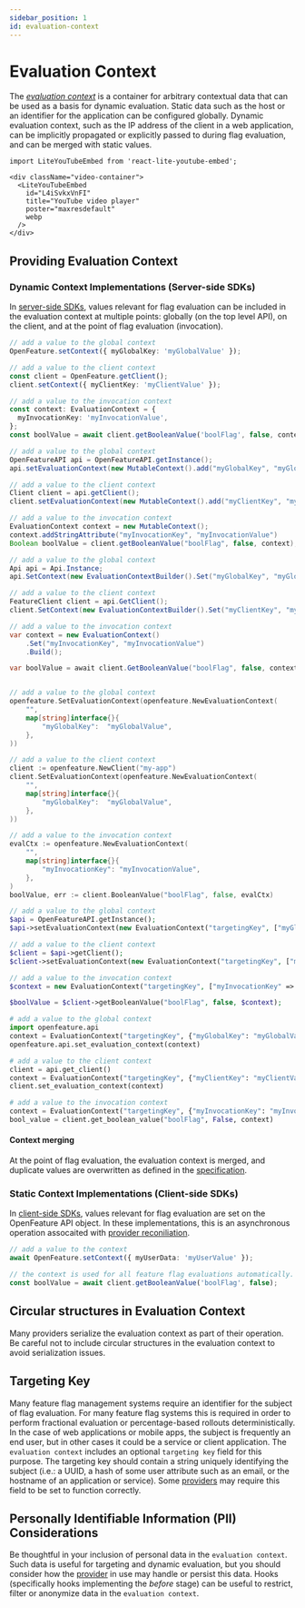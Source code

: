 ```yaml
---
sidebar_position: 1
id: evaluation-context
---
```


# Evaluation Context


The [_evaluation context_](/specification/glossary#evaluation-context) is a container for arbitrary contextual data that can be used as a basis for dynamic evaluation.
Static data such as the host or an identifier for the application can be configured globally.
Dynamic evaluation context, such as the IP address of the client in a web application, can be implicitly propagated or explicitly passed to during flag evaluation, and can be merged with static values.

```mdx-code-block
import LiteYouTubeEmbed from 'react-lite-youtube-embed';

<div className="video-container">
  <LiteYouTubeEmbed
    id="L4iSvkxVnFI"
    title="YouTube video player"
    poster="maxresdefault"
    webp
  />
</div>
```

## Providing Evaluation Context

### Dynamic Context Implementations (Server-side SDKs)

In [server-side SDKs](/docs/reference/concepts/sdk-paradigms#dynamic-context-paradigm-server-side-sdks), values relevant for flag evaluation can be included in the evaluation context at multiple points: globally (on the top level API), on the client, and at the point of flag evaluation (invocation).

<Tabs groupId="code">
<TabItem value="js" label="TypeScript">

```ts
// add a value to the global context
OpenFeature.setContext({ myGlobalKey: 'myGlobalValue' });

// add a value to the client context
const client = OpenFeature.getClient();
client.setContext({ myClientKey: 'myClientValue' });

// add a value to the invocation context
const context: EvaluationContext = {
  myInvocationKey: 'myInvocationValue',
};
const boolValue = await client.getBooleanValue('boolFlag', false, context);
```

</TabItem>
<TabItem value="java" label="Java">

```java
// add a value to the global context
OpenFeatureAPI api = OpenFeatureAPI.getInstance();
api.setEvaluationContext(new MutableContext().add("myGlobalKey", "myGlobalValue"));

// add a value to the client context
Client client = api.getClient();
client.setEvaluationContext(new MutableContext().add("myClientKey", "myClientValue"));

// add a value to the invocation context
EvaluationContext context = new MutableContext();
context.addStringAttribute("myInvocationKey", "myInvocationValue")
Boolean boolValue = client.getBooleanValue("boolFlag", false, context);
```

</TabItem>
<TabItem value="csharp" label="C#">

```csharp
// add a value to the global context
Api api = Api.Instance;
api.SetContext(new EvaluationContextBuilder().Set("myGlobalKey", "myGlobalValue").Build());

// add a value to the client context
FeatureClient client = api.GetClient();
client.SetContext(new EvaluationContextBuilder().Set("myClientKey", "myClientValue").Build());

// add a value to the invocation context
var context = new EvaluationContext()
    .Set("myInvocationKey", "myInvocationValue")
    .Build();

var boolValue = await client.GetBooleanValue("boolFlag", false, context);
```

</TabItem>
<TabItem value="go" label="Go">

```go

// add a value to the global context
openfeature.SetEvaluationContext(openfeature.NewEvaluationContext(
    "",
    map[string]interface{}{
        "myGlobalKey":  "myGlobalValue",
    },
))

// add a value to the client context
client := openfeature.NewClient("my-app")
client.SetEvaluationContext(openfeature.NewEvaluationContext(
    "", 
    map[string]interface{}{
        "myGlobalKey":  "myGlobalValue",
    },
))

// add a value to the invocation context
evalCtx := openfeature.NewEvaluationContext(
    "",
    map[string]interface{}{
        "myInvocationKey": "myInvocationValue",
    },
)
boolValue, err := client.BooleanValue("boolFlag", false, evalCtx)
```

</TabItem>
<TabItem value="php" label="PHP">

```php
// add a value to the global context
$api = OpenFeatureAPI.getInstance();
$api->setEvaluationContext(new EvaluationContext("targetingKey", ["myGlobalKey" => "myGlobalValue"]));

// add a value to the client context
$client = $api->getClient();
$client->setEvaluationContext(new EvaluationContext("targetingKey", ["myClientKey" => "myClientValue"]));

// add a value to the invocation context
$context = new EvaluationContext("targetingKey", ["myInvocationKey" => "myInvocationValue"]);

$boolValue = $client->getBooleanValue("boolFlag", false, $context);
```

</TabItem>
<TabItem value="python" label="Python">

```python
# add a value to the global context
import openfeature.api
context = EvaluationContext("targetingKey", {"myGlobalKey": "myGlobalValue"})
openfeature.api.set_evaluation_context(context)

# add a value to the client context
client = api.get_client()
context = EvaluationContext("targetingKey", {"myClientKey": "myClientValue"})
client.set_evaluation_context(context)

# add a value to the invocation context
context = EvaluationContext("targetingKey", {"myInvocationKey": "myInvocationValue"})
bool_value = client.get_boolean_value("boolFlag", False, context)
```

</TabItem>
</Tabs>

#### Context merging

At the point of flag evaluation, the evaluation context is merged, and duplicate values are overwritten as defined in the [specification](/specification/sections/evaluation-context#32-context-levels-and-merging).

### Static Context Implementations (Client-side SDKs)

In [client-side SDKs](/docs/reference/concepts/sdk-paradigms#static-context-paradigms-client-side-sdks), values relevant for flag evaluation are set on the OpenFeature API object.
In these implementations, this is an asynchronous operation assocaited with [provider reconiliation](/docs/reference/concepts/sdk-paradigms#static-context-paradigms-client-side-sdks).

<Tabs groupId="code">
<TabItem value="js" label="TypeScript">

```ts
// add a value to the context
await OpenFeature.setContext({ myUserData: 'myUserValue' });

// the context is used for all feature flag evaluations automatically.
const boolValue = await client.getBooleanValue('boolFlag', false);
```

</TabItem>
</Tabs>

## Circular structures in Evaluation Context

Many providers serialize the evaluation context as part of their operation.
Be careful not to include circular structures in the evaluation context to avoid serialization issues.

## Targeting Key

Many feature flag management systems require an identifier for the subject of flag evaluation.
For many feature flag systems this is required in order to perform fractional evaluation or percentage-based rollouts deterministically.
In the case of web applications or mobile apps, the subject is frequently an end user, but in other cases it could be a service or client application.
The `evaluation context` includes an optional `targeting key` field for this purpose.
The targeting key should contain a string uniquely identifying the subject (i.e.: a UUID, a hash of some user attribute such as an email, or the hostname of an application or service).
Some [providers](/docs/reference/concepts/provider) may require this field to be set to function correctly.

## Personally Identifiable Information (PII) Considerations

Be thoughtful in your inclusion of personal data in the `evaluation context`.
Such data is useful for targeting and dynamic evaluation, but you should consider how the [provider](/docs/reference/concepts/provider) in use may handle or persist this data.
Hooks (specifically hooks implementing the _before_ stage) can be useful to restrict, filter or anonymize data in the `evaluation context`.
